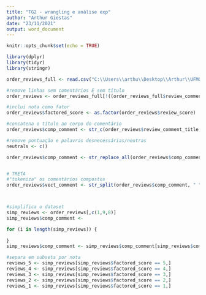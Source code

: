 ---
title: "TG2 - wrangling e análise exp"
author: "Arthur Giestas"
date: "23/11/2021"
output: word_document
---

```{r setup, include=FALSE}
knitr::opts_chunk$set(echo = TRUE)
```

```{r bibliotecas}
library(dplyr)
library(tidyr)
library(stringr)
```

```{r exportação dbs}
order_reviews_full <- read.csv("C:\\Users\\arthu\\Desktop\\Arthur\\UFMG\\2021.2\\TGII\\olist_order_reviews_dataset.csv", encoding = "UTF-8")
```

```{r wrangling}
#remove linhas sem comentários E sem título
order_reviews <- order_reviews_full[!((order_reviews_full$review_comment_message == "") & (order_reviews_full$review_comment_title == "")),]

#inclui nota como fator
order_reviews$factored_score <- as.factor(order_reviews$review_score)

#concatena o título ao corpo do comentário
order_reviews$comp_comment <- str_c(order_reviews$review_comment_title, " ", order_reviews$review_comment_message)

#remove pontuação e palavras desnecessárias/neutras
neutrals <- c()

order_reviews$comp_comment <- str_replace_all(order_reviews$comp_comment, "[[:punct:]]", " ")


# TRETA
#"tokeniza" os comentários compostos
order_reviews$vect_comment <- str_split(order_reviews$comp_comment, " ")



#simplifica o dataset
simp_reviews <- order_reviews[,c(1,9,8)]
simp_reviews$comp_comment <- 

for (i in length(simp_reviews)) {
  
}
simp_reviews$comp_comment <- simp_reviews$comp_comment[simp_reviews$comp_comment != ""]

#separa em subsets por nota
reviews_5 <- simp_reviews[simp_reviews$factored_score == 5,]
reviews_4 <- simp_reviews[simp_reviews$factored_score == 4,]
reviews_3 <- simp_reviews[simp_reviews$factored_score == 3,]
reviews_2 <- simp_reviews[simp_reviews$factored_score == 2,]
reviews_1 <- simp_reviews[simp_reviews$factored_score == 1,]

```

```{r wordcloud}

```




